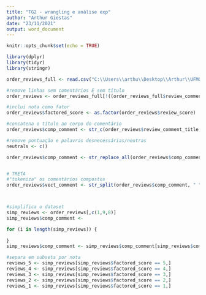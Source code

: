 ---
title: "TG2 - wrangling e análise exp"
author: "Arthur Giestas"
date: "23/11/2021"
output: word_document
---

```{r setup, include=FALSE}
knitr::opts_chunk$set(echo = TRUE)
```

```{r bibliotecas}
library(dplyr)
library(tidyr)
library(stringr)
```

```{r exportação dbs}
order_reviews_full <- read.csv("C:\\Users\\arthu\\Desktop\\Arthur\\UFMG\\2021.2\\TGII\\olist_order_reviews_dataset.csv", encoding = "UTF-8")
```

```{r wrangling}
#remove linhas sem comentários E sem título
order_reviews <- order_reviews_full[!((order_reviews_full$review_comment_message == "") & (order_reviews_full$review_comment_title == "")),]

#inclui nota como fator
order_reviews$factored_score <- as.factor(order_reviews$review_score)

#concatena o título ao corpo do comentário
order_reviews$comp_comment <- str_c(order_reviews$review_comment_title, " ", order_reviews$review_comment_message)

#remove pontuação e palavras desnecessárias/neutras
neutrals <- c()

order_reviews$comp_comment <- str_replace_all(order_reviews$comp_comment, "[[:punct:]]", " ")


# TRETA
#"tokeniza" os comentários compostos
order_reviews$vect_comment <- str_split(order_reviews$comp_comment, " ")



#simplifica o dataset
simp_reviews <- order_reviews[,c(1,9,8)]
simp_reviews$comp_comment <- 

for (i in length(simp_reviews)) {
  
}
simp_reviews$comp_comment <- simp_reviews$comp_comment[simp_reviews$comp_comment != ""]

#separa em subsets por nota
reviews_5 <- simp_reviews[simp_reviews$factored_score == 5,]
reviews_4 <- simp_reviews[simp_reviews$factored_score == 4,]
reviews_3 <- simp_reviews[simp_reviews$factored_score == 3,]
reviews_2 <- simp_reviews[simp_reviews$factored_score == 2,]
reviews_1 <- simp_reviews[simp_reviews$factored_score == 1,]

```

```{r wordcloud}

```




